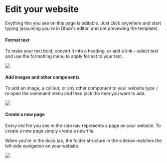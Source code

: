 # Edit your website

Evything this you see on this page is editable. Just click anywhere and start typing (assuming you're in Dhub's editor, and not prevewing the template).

#### **Format text**

To make your text bold, convert it into a heading, or add a link – select text and use the formatting menu to apply format to your text.

![](/img/formatting-menu.png)

#### **Add images and other components**

To add an image, a callout, or any other component to your website type `/` to open the command menu and then pick the item you want to add.

![](/img/command-menu.webp)

#### **Create a new page**

Every md file you see in the side nav represents a page on your website. To create a new page simply create a new file.&#x20;

When you're in the docs tab, the folder structure in the sidenav matches the left side navigation on your website.

![](/img/create-a-page.png)

##

